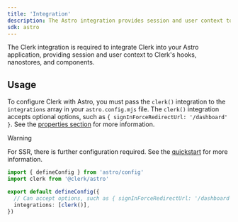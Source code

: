 ```yaml
---
title: 'Integration'
description: The Astro integration provides session and user context to Clerk's hooks and components.
sdk: astro
---
```


The Clerk integration is required to integrate Clerk into your Astro application, providing session and user context to Clerk's hooks, nanostores, and components.

## Usage

To configure Clerk with Astro, you must pass the `clerk()` integration to the `integrations` array in your `astro.config.mjs` file. The `clerk()` integration accepts optional options, such as `{ signInForceRedirectUrl: '/dashboard' }`. See the [properties section](#properties) for more information.

> [!WARNING]
> For SSR, there is further configuration required. See the [quickstart](/docs/astro/getting-started/quickstart#update-astro-config-mjs) for more information.

```ts {{ filename: 'astro.config.mjs' }}
import { defineConfig } from 'astro/config'
import clerk from '@clerk/astro'

export default defineConfig({
  // Can accept options, such as { signInForceRedirectUrl: '/dashboard' }
  integrations: [clerk()],
})
```

<Typedoc src="clerk-react/clerk-provider-props" />
